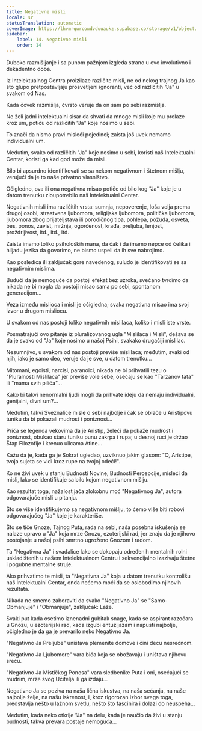 ```yaml
---
title: Negativne misli
locale: sr
statusTranslation: automatic
coverImage: https://lhvmrqwrcowdvduuaukz.supabase.co/storage/v1/object/public/strapi-uploads/small_cover-tratado-de-psicologia-revolucionaria.webp-5e15e1cec4e0ebebcde5d7fc7565d8fd.webp
sidebar:
    label: 14. Negativne misli
    order: 14
---
```

Duboko razmišljanje i sa punom pažnjom izgleda strano u ovo involutivno i dekadentno doba.

Iz Intelektualnog Centra proizilaze različite misli, ne od nekog trajnog Ja kao što glupo pretpostavljaju prosvetljeni ignoranti, već od različitih "Ja" u svakom od Nas.

Kada čovek razmišlja, čvrsto veruje da on sam po sebi razmišlja.

Ne želi jadni intelektualni sisar da shvati da mnoge misli koje mu prolaze kroz um, potiču od različitih "Ja" koje nosimo u sebi.

To znači da nismo pravi misleći pojedinci; zaista još uvek nemamo individualni um.

Međutim, svako od različitih "Ja" koje nosimo u sebi, koristi naš Intelektualni Centar, koristi ga kad god može da misli.

Bilo bi apsurdno identifikovati se sa nekom negativnom i štetnom mišlju, verujući da je to naše privatno vlasništvo.

Očigledno, ova ili ona negativna misao potiče od bilo kog "Ja" koje je u datom trenutku zloupotrebilo naš Intelektualni Centar.

Negativnih misli ima različitih vrsta: sumnja, nepoverenje, loša volja prema drugoj osobi, strastvena ljubomora, religijska ljubomora, politička ljubomora, ljubomora zbog prijateljstava ili porodičnog tipa, pohlepa, požuda, osveta, bes, ponos, zavist, mržnja, ogorčenost, krađa, preljuba, lenjost, proždrljivost, itd., itd., itd.

Zaista imamo toliko psiholoških mana, da čak i da imamo nepce od čelika i hiljadu jezika da govorimo, ne bismo uspeli da ih sve nabrojimo.

Kao posledica ili zaključak gore navedenog, suludo je identifikovati se sa negativnim mislima.

Budući da je nemoguće da postoji efekat bez uzroka, svečano tvrdimo da nikada ne bi mogla da postoji misao sama po sebi, spontanom generacijom...

Veza između mislioca i misli je očigledna; svaka negativna misao ima svoj izvor u drugom misliocu.

U svakom od nas postoji toliko negativnih mislilaca, koliko i misli iste vrste.

Posmatrajući ovo pitanje iz pluralizovanog ugla "Mislilaca i Misli", dešava se da je svako od "Ja" koje nosimo u našoj Psihi, svakako drugačiji mislilac.

Nesumnjivo, u svakom od nas postoji previše mislilaca; međutim, svaki od njih, iako je samo deo, veruje da je sve, u datom trenutku...

Mitomani, egoisti, narcisi, paranoici, nikada ne bi prihvatili tezu o "Pluralnosti Mislilaca" jer previše vole sebe, osećaju se kao "Tarzanov tata" ili "mama svih pilića"...

Kako bi takvi nenormalni ljudi mogli da prihvate ideju da nemaju individualni, genijalni, divni um?...

Međutim, takvi Sveznalice misle o sebi najbolje i čak se oblače u Aristipovu tuniku da bi pokazali mudrost i poniznost...

Priča se legenda vekovima da je Aristip, želeći da pokaže mudrost i poniznost, obukao staru tuniku punu zakrpa i rupa; u desnoj ruci je držao Štap Filozofije i krenuo ulicama Atine...

Kažu da je, kada ga je Sokrat ugledao, uzviknuo jakim glasom: "O, Aristipe, tvoja sujeta se vidi kroz rupe na tvojoj odeći!".

Ko ne živi uvek u stanju Budnosti Novine, Budnosti Percepcije, misleći da misli, lako se identifikuje sa bilo kojom negativnom mišlju.

Kao rezultat toga, nažalost jača zlokobnu moć "Negativnog Ja", autora odgovarajuće misli u pitanju.

Što se više identifikujemo sa negativnom mišlju, to ćemo više biti robovi odgovarajućeg "Ja" koje je karakteriše.

Što se tiče Gnoze, Tajnog Puta, rada na sebi, naša posebna iskušenja se nalaze upravo u "Ja" koja mrze Gnozu, ezoterijski rad, jer znaju da je njihovo postojanje u našoj psihi smrtno ugroženo Gnozom i radom.

Ta "Negativna Ja" i svađalice lako se dokopaju određenih mentalnih rolni uskladištenih u našem Intelektualnom Centru i sekvencijalno izazivaju štetne i pogubne mentalne struje.

Ako prihvatimo te misli, ta "Negativna Ja" koja u datom trenutku kontrolišu naš Intelektualni Centar, onda nećemo moći da se oslobodimo njihovih rezultata.

Nikada ne smemo zaboraviti da svako "Negativno Ja" se "Samo-Obmanjuje" i "Obmanjuje", zaključak: Laže.

Svaki put kada osetimo iznenadni gubitak snage, kada se aspirant razočara u Gnozu, u ezoterijski rad, kada izgubi entuzijazam i napusti najbolje, očigledno je da ga je prevarilo neko Negativno Ja.

"Negativno Ja Preljube" uništava plemenite domove i čini decu nesrećnom.

"Negativno Ja Ljubomore" vara bića koja se obožavaju i uništava njihovu sreću.

"Negativno Ja Mističkog Ponosa" vara sledbenike Puta i oni, osećajući se mudrim, mrze svog Učitelja ili ga izdaju...

Negativno Ja se poziva na naša lična iskustva, na naša sećanja, na naše najbolje želje, na našu iskrenost, i, kroz rigorozan izbor svega toga, predstavlja nešto u lažnom svetlu, nešto što fascinira i dolazi do neuspeha...

Međutim, kada neko otkrije "Ja" na delu, kada je naučio da živi u stanju budnosti, takva prevara postaje nemoguća...

